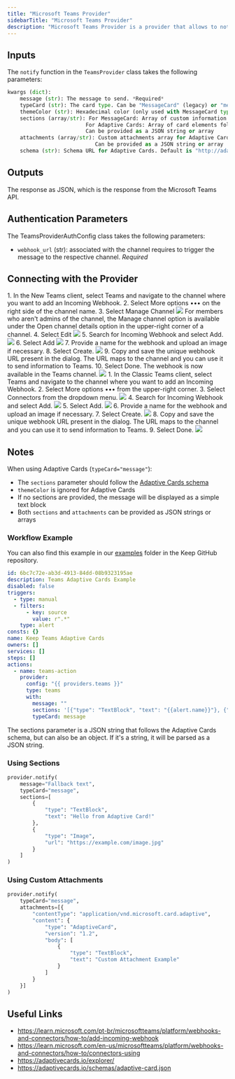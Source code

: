 ```yaml
---
title: "Microsoft Teams Provider"
sidebarTitle: "Microsoft Teams Provider"
description: "Microsoft Teams Provider is a provider that allows to notify alerts to Microsoft Teams chats."
---
```


## Inputs

The `notify` function in the `TeamsProvider` class takes the following parameters:

```python
kwargs (dict):
    message (str): The message to send. *Required*
    typeCard (str): The card type. Can be "MessageCard" (legacy) or "message" (for Adaptive Cards). Default is "message"
    themeColor (str): Hexadecimal color (only used with MessageCard type)
    sections (array/str): For MessageCard: Array of custom information sections
                         For Adaptive Cards: Array of card elements following the Adaptive Card schema
                         Can be provided as a JSON string or array
    attachments (array/str): Custom attachments array for Adaptive Cards (overrides default attachment structure)
                            Can be provided as a JSON string or array
    schema (str): Schema URL for Adaptive Cards. Default is "http://adaptivecards.io/schemas/adaptive-card.json"
```

## Outputs

The response as JSON, which is the response from the Microsoft Teams API.

## Authentication Parameters

The TeamsProviderAuthConfig class takes the following parameters:

- `webhook_url` (str): associated with the channel requires to trigger the message to the respective channel. _Required_

## Connecting with the Provider

<Tabs>
  <Tab title="New Teams">
    1. In the New Teams client, select Teams and navigate to the channel where
    you want to add an Incoming Webhook. 2. Select More options ••• on the right
    side of the channel name. 3. Select Manage Channel
    <Frame>
      <img src="https://learn.microsoft.com/en-us/microsoftteams/platform/assets/images/manage-channel-new-teams.png" />
    </Frame>
    <Note>
      For members who aren't admins of the channel, the Manage channel option is
      available under the Open channel details option in the upper-right corner
      of a channel.
    </Note>
    4. Select Edit
    <Frame>
      <img src="https://learn.microsoft.com/en-us/microsoftteams/platform/assets/images/edit-connector-new-teams.png" />
    </Frame>
    5. Search for Incoming Webhook and select Add.
    <Frame>
      <img src="https://learn.microsoft.com/en-us/microsoftteams/platform/assets/images/search-add-webhook.png" />
    </Frame>
    6. Select Add
    <Frame>
      <img src="https://learn.microsoft.com/en-us/microsoftteams/platform/assets/images/add-incoming-webhook-lightbox.png#lightbox" />
    </Frame>
    7. Provide a name for the webhook and upload an image if necessary. 8. Select
    Create.
    <Frame>
      <img src="https://learn.microsoft.com/en-us/microsoftteams/platform/assets/images/create-incoming-webhook-new-teams.png" />
    </Frame>
    9. Copy and save the unique webhook URL present in the dialog. The URL maps to
    the channel and you can use it to send information to Teams. 10. Select Done.
    The webhook is now available in the Teams channel.
    <Frame>
      <img src="https://learn.microsoft.com/en-us/microsoftteams/platform/assets/images/url_1-new-teams.png" />
    </Frame>
  </Tab>
  <Tab title="Classic Teams">
    1. In the Classic Teams client, select Teams and navigate to the channel
    where you want to add an Incoming Webhook. 2. Select More options ••• from
    the upper-right corner. 3. Select Connectors from the dropdown menu.
    <Frame>
      <img src="https://learn.microsoft.com/en-us/microsoftteams/platform/assets/images/connectors_1.png" />
    </Frame>
    4. Search for Incoming Webhook and select Add.
    <Frame>
      <img src="https://learn.microsoft.com/en-us/microsoftteams/platform/assets/images/search-add-webhook.png" />
    </Frame>
    5. Select Add.
    <Frame>
      <img src="https://learn.microsoft.com/en-us/microsoftteams/platform/assets/images/add-incoming-webhook.png" />
    </Frame>
    6. Provide a name for the webhook and upload an image if necessary. 7.
    Select Create.
    <Frame>
      <img src="https://learn.microsoft.com/en-us/microsoftteams/platform/assets/images/create-incoming-webhook.png" />
    </Frame>
    8. Copy and save the unique webhook URL present in the dialog. The URL maps
    to the channel and you can use it to send information to Teams. 9. Select
    Done.
    <Frame>
      <img src="https://learn.microsoft.com/en-us/microsoftteams/platform/assets/images/url_1.png" />
    </Frame>
  </Tab>
</Tabs>

## Notes

When using Adaptive Cards (`typeCard="message"`):

- The `sections` parameter should follow the [Adaptive Cards schema](https://adaptivecards.io/explorer/)
- `themeColor` is ignored for Adaptive Cards
- If no sections are provided, the message will be displayed as a simple text block
- Both `sections` and `attachments` can be provided as JSON strings or arrays

### Workflow Example

You can also find this example in our [examples](https://github.com/keephq/keep/tree/main/examples/workflows/keep-teams-adaptive-cards.yaml) folder in the Keep GitHub repository.

```yaml
id: 6bc7c72e-ab3d-4913-84dd-08b9323195ae
description: Teams Adaptive Cards Example
disabled: false
triggers:
  - type: manual
  - filters:
      - key: source
        value: r".*"
    type: alert
consts: {}
name: Keep Teams Adaptive Cards
owners: []
services: []
steps: []
actions:
  - name: teams-action
    provider:
      config: "{{ providers.teams }}"
      type: teams
      with:
        message: ""
        sections: '[{"type": "TextBlock", "text": "{{alert.name}}"}, {"type": "TextBlock", "text": "Tal from Keep"}]'
        typeCard: message
```

<Note>
    The sections parameter is a JSON string that follows the Adaptive Cards schema, but can also be an object.
    If it's a string, it will be parsed as a JSON string.
</Note>

### Using Sections

```python
provider.notify(
    message="Fallback text",
    typeCard="message",
    sections=[
        {
            "type": "TextBlock",
            "text": "Hello from Adaptive Card!"
        },
        {
            "type": "Image",
            "url": "https://example.com/image.jpg"
        }
    ]
)
```

### Using Custom Attachments

```python
provider.notify(
    typeCard="message",
    attachments=[{
        "contentType": "application/vnd.microsoft.card.adaptive",
        "content": {
            "type": "AdaptiveCard",
            "version": "1.2",
            "body": [
                {
                    "type": "TextBlock",
                    "text": "Custom Attachment Example"
                }
            ]
        }
    }]
)
```

## Useful Links

- https://learn.microsoft.com/pt-br/microsoftteams/platform/webhooks-and-connectors/how-to/add-incoming-webhook
- https://learn.microsoft.com/en-us/microsoftteams/platform/webhooks-and-connectors/how-to/connectors-using
- https://adaptivecards.io/explorer/
- https://adaptivecards.io/schemas/adaptive-card.json
